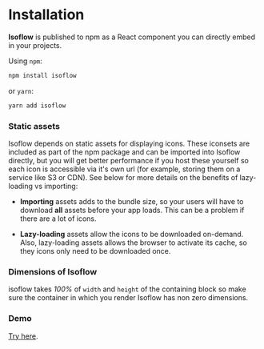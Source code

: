 # Installation

**Isoflow** is published to npm as a React component you can directly embed in your projects.

Using `npm`:

```bash
npm install isoflow
```

or `yarn`:

```bash
yarn add isoflow
```

### Static assets

Isoflow depends on static assets for displaying icons.  These iconsets are included as part of the npm package and can be imported into Isoflow directly, but you will get better performance if you host these yourself so each icon is accessible via it's own url (for example, storing them on a service like S3 or CDN).  See below for more details on the benefits of lazy-loading vs importing:

- **Importing** assets adds to the bundle size, so your users will have to download **all** assets before your app loads. This can be a problem if there are a lot of icons.

- **Lazy-loading** assets allow the icons to be downloaded on-demand. Also, lazy-loading assets allows the browser to activate its cache, so they icons only need to be downloaded once.

### Dimensions of Isoflow

isoflow takes _100%_ of `width` and `height` of the containing block so make sure the container in which you render Isoflow has non zero dimensions.

### Demo

[Try here](https://codesandbox.io/p/sandbox/github/markmanx/isoflow).